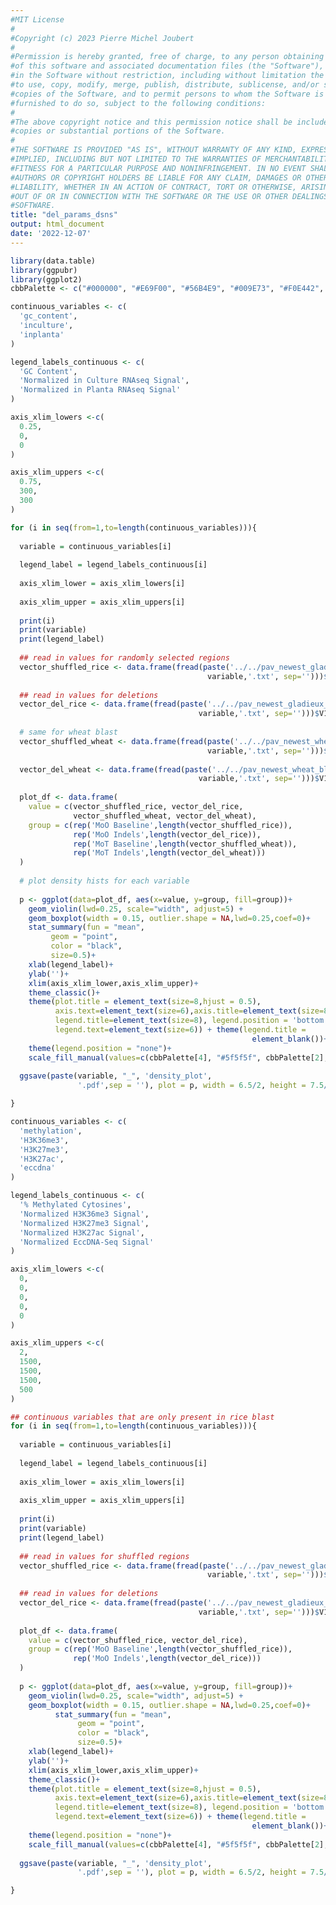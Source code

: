 ```yaml
---
#MIT License
#
#Copyright (c) 2023 Pierre Michel Joubert
#
#Permission is hereby granted, free of charge, to any person obtaining a copy
#of this software and associated documentation files (the "Software"), to deal
#in the Software without restriction, including without limitation the rights
#to use, copy, modify, merge, publish, distribute, sublicense, and/or sell
#copies of the Software, and to permit persons to whom the Software is
#furnished to do so, subject to the following conditions:
#
#The above copyright notice and this permission notice shall be included in all
#copies or substantial portions of the Software.
#
#THE SOFTWARE IS PROVIDED "AS IS", WITHOUT WARRANTY OF ANY KIND, EXPRESS OR
#IMPLIED, INCLUDING BUT NOT LIMITED TO THE WARRANTIES OF MERCHANTABILITY,
#FITNESS FOR A PARTICULAR PURPOSE AND NONINFRINGEMENT. IN NO EVENT SHALL THE
#AUTHORS OR COPYRIGHT HOLDERS BE LIABLE FOR ANY CLAIM, DAMAGES OR OTHER
#LIABILITY, WHETHER IN AN ACTION OF CONTRACT, TORT OR OTHERWISE, ARISING FROM,
#OUT OF OR IN CONNECTION WITH THE SOFTWARE OR THE USE OR OTHER DEALINGS IN THE
#SOFTWARE.
title: "del_params_dsns"
output: html_document
date: '2022-12-07'
---
```


```r

library(data.table)
library(ggpubr)
library(ggplot2)
cbbPalette <- c("#000000", "#E69F00", "#56B4E9", "#009E73", "#F0E442", "#0072B2", "#D55E00", "#CC79A7")


```


```r

continuous_variables <- c(
  'gc_content',
  'inculture',
  'inplanta'
)

legend_labels_continuous <- c(
  'GC Content',
  'Normalized in Culture RNAseq Signal',
  'Normalized in Planta RNAseq Signal'
)

axis_xlim_lowers <-c(
  0.25,
  0,
  0
)

axis_xlim_uppers <-c(
  0.75,
  300,
  300
)

```


```r

for (i in seq(from=1,to=length(continuous_variables))){
  
  variable = continuous_variables[i]
    
  legend_label = legend_labels_continuous[i]
  
  axis_xlim_lower = axis_xlim_lowers[i]
  
  axis_xlim_upper = axis_xlim_uppers[i]
  
  print(i)
  print(variable)
  print(legend_label)
  
  ## read in values for randomly selected regions
  vector_shuffled_rice <- data.frame(fread(paste('../../pav_newest_gladieux_only_fungap/sv_callers/shuffled.',
                                            variable,'.txt', sep='')))$V1
  
  ## read in values for deletions
  vector_del_rice <- data.frame(fread(paste('../../pav_newest_gladieux_only_fungap/sv_callers/del.',
                                          variable,'.txt', sep='')))$V1
  
  # same for wheat blast
  vector_shuffled_wheat <- data.frame(fread(paste('../../pav_newest_wheat_blast_all/sv_callers/shuffled.',
                                            variable,'.txt', sep='')))$V1
  
  vector_del_wheat <- data.frame(fread(paste('../../pav_newest_wheat_blast_all/sv_callers/del.',
                                          variable,'.txt', sep='')))$V1
  
  plot_df <- data.frame(
    value = c(vector_shuffled_rice, vector_del_rice,
              vector_shuffled_wheat, vector_del_wheat),
    group = c(rep('MoO Baseline',length(vector_shuffled_rice)),
              rep('MoO Indels',length(vector_del_rice)),
              rep('MoT Baseline',length(vector_shuffled_wheat)),
              rep('MoT Indels',length(vector_del_wheat)))
  )
  
  # plot density hists for each variable
  
  p <- ggplot(data=plot_df, aes(x=value, y=group, fill=group))+
    geom_violin(lwd=0.25, scale="width", adjust=5) + 
    geom_boxplot(width = 0.15, outlier.shape = NA,lwd=0.25,coef=0)+
    stat_summary(fun = "mean",
         geom = "point",
         color = "black",
         size=0.5)+
    xlab(legend_label)+
    ylab('')+
    xlim(axis_xlim_lower,axis_xlim_upper)+
    theme_classic()+
    theme(plot.title = element_text(size=8,hjust = 0.5), 
          axis.text=element_text(size=6),axis.title=element_text(size=8) , 
          legend.title=element_text(size=8), legend.position = 'bottom', 
          legend.text=element_text(size=6)) + theme(legend.title = 
                                                      element_blank())+
    theme(legend.position = "none")+
    scale_fill_manual(values=c(cbbPalette[4], "#5f5f5f", cbbPalette[2], cbbPalette[3]))
  
  ggsave(paste(variable, "_", 'density_plot',
               '.pdf',sep = ''), plot = p, width = 6.5/2, height = 7.5/4)

}


```

```r

continuous_variables <- c(
  'methylation',
  'H3K36me3',
  'H3K27me3',
  'H3K27ac',
  'eccdna'
)

legend_labels_continuous <- c(
  '% Methylated Cytosines',
  'Normalized H3K36me3 Signal',
  'Normalized H3K27me3 Signal',
  'Normalized H3K27ac Signal',
  'Normalized EccDNA-Seq Signal'
)

axis_xlim_lowers <-c(
  0,
  0,
  0,
  0,
  0
)

axis_xlim_uppers <-c(
  2,
  1500,
  1500,
  1500,
  500
)

```

```r

## continuous variables that are only present in rice blast
for (i in seq(from=1,to=length(continuous_variables))){
  
  variable = continuous_variables[i]
    
  legend_label = legend_labels_continuous[i]
  
  axis_xlim_lower = axis_xlim_lowers[i]
  
  axis_xlim_upper = axis_xlim_uppers[i]
  
  print(i)
  print(variable)
  print(legend_label)
  
  ## read in values for shuffled regions
  vector_shuffled_rice <- data.frame(fread(paste('../../pav_newest_gladieux_only_fungap/sv_callers/shuffled.',
                                            variable,'.txt', sep='')))$V1
  
  ## read in values for deletions
  vector_del_rice <- data.frame(fread(paste('../../pav_newest_gladieux_only_fungap/sv_callers/del.',
                                          variable,'.txt', sep='')))$V1
  
  plot_df <- data.frame(
    value = c(vector_shuffled_rice, vector_del_rice),
    group = c(rep('MoO Baseline',length(vector_shuffled_rice)),
              rep('MoO Indels',length(vector_del_rice)))
  )
  
  p <- ggplot(data=plot_df, aes(x=value, y=group, fill=group))+
    geom_violin(lwd=0.25, scale="width", adjust=5) +
    geom_boxplot(width = 0.15, outlier.shape = NA,lwd=0.25,coef=0)+
          stat_summary(fun = "mean",
               geom = "point",
               color = "black",
               size=0.5)+
    xlab(legend_label)+
    ylab('')+
    xlim(axis_xlim_lower,axis_xlim_upper)+
    theme_classic()+
    theme(plot.title = element_text(size=8,hjust = 0.5), 
          axis.text=element_text(size=6),axis.title=element_text(size=8) , 
          legend.title=element_text(size=8), legend.position = 'bottom', 
          legend.text=element_text(size=6)) + theme(legend.title = 
                                                      element_blank())+
    theme(legend.position = "none")+
    scale_fill_manual(values=c(cbbPalette[4], "#5f5f5f", cbbPalette[2], cbbPalette[3]))
  
  ggsave(paste(variable, "_", 'density_plot',
               '.pdf',sep = ''), plot = p, width = 6.5/2, height = 7.5/4)

}

```